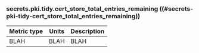 ### secrets.pki.tidy.cert_store_total_entries_remaining ((#secrets-pki-tidy-cert_store_total_entries_remaining))

Metric type | Units | Description
----------- | ----- | -----------
BLAH     | BLAH    | BLAH